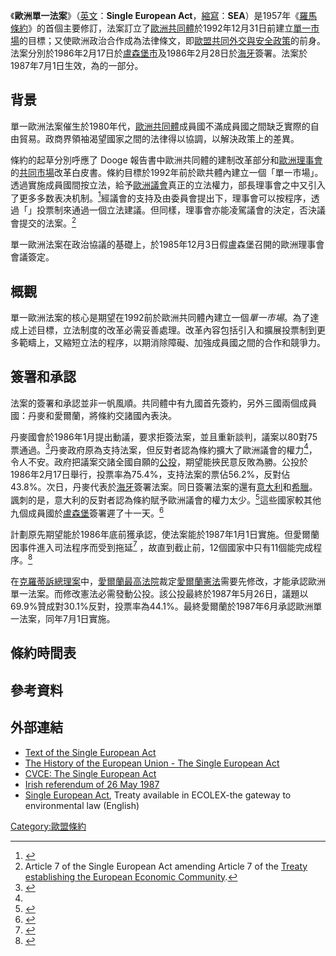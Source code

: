 {{Infobox Treaty
| name                = 單一歐洲法案
| long_name           =
| image               =
| image_width         =
| caption             =
| type                = 條約修訂
| date_drafted        = 
| date_signed         = 1986年2月17日<br />1987年2月28日
| location_signed     = [[盧森堡|盧森堡]][[盧森堡市|盧森堡市]]、<br />[[荷蘭|荷蘭]][[海牙|海牙]]
| date_sealed         =
| date_effective      = 1987年7月1日
| condition_effective =
| date_expiration     =
| signatories         =
| parties             = 12 [[欧洲经济共同体|欧洲经济共同体]]成员国
| ratifiers           =
| depositor           = 意大利政府
| language            =
| languages           =
| wikisource          = en:Single European Act
}}

《'''歐洲單一法案'''》（[[英文|英文]]：'''Single European Act'''，[[縮寫|縮寫]]：'''SEA'''）是1957年《[[羅馬條約|羅馬條約]]》的首個主要修訂，法案訂立了[[歐洲共同體|歐洲共同體]]於1992年12月31日前建立[[單一市場|單一市場]]的目標；又使歐洲政治合作成為法律條文，即[[歐盟|歐盟]][[共同外交與安全政策|共同外交與安全政策]]的前身。法案分別於1986年2月17日於[[盧森堡市|盧森堡市]]及1986年2月28日於[[海牙|海牙]]簽署。法案於1987年7月1日生效，為{{tsl|en|Delors Commission|德洛爾計畫}}的一部分。

==背景==
單一歐洲法案催生於1980年代，[[歐洲共同體|歐洲共同體]]成員國不滿成員國之間缺乏實際的自由貿易。政商界領袖渴望國家之間的法律得以協調，以解決政策上的差異。

條約的起草分別呼應了 Dooge 報告書中歐洲共同體的建制改革部分和[[歐洲理事會|歐洲理事會]]的[[共同市場|共同市場]]改革白皮書。條約目標於1992年前於歐共體內建立一個「單一市場」。透過實施成員國間按{{tsl|en|Cooperation Procedrue|合作程序}}立法，給予[[歐洲議會|歐洲議會]]真正的立法權力，部長理事會之中又引入了更多多数表决机制。<ref>{{cite book |last1=Craig |first1=Paul |last2=de Burca |first2=Grainne |year=2003 |title=EU Law: Text, Cases and Materials |edition=3rd Edition |publisher=Oxford University Press |location=Oxford, New York |isbn=0-19-925608-X |page=143}}</ref>經議會的支持及由委員會提出下，理事會可以按程序，透過「{{tsl|en|Voting in the Council of the European Union|特定多數}}」投票制來通過一個立法建議。但同樣，理事會亦能凌駕議會的決定，否決議會提交的法案。<ref>Article 7 of the Single European Act amending Article 7 of the [[Treaty_establishing_the_European_Economic_Community|Treaty establishing the European Economic Community]].</ref>

單一歐洲法案在政治協議的基礎上，於1985年12月3日假盧森堡召開的歐洲理事會會議簽定。

==概觀==
單一歐洲法案的核心是期望在1992前於歐洲共同體內建立一個''單一市場''。為了達成上述目標，立法制度的改革必需妥善處理。改革內容包括引入{{tsl|en|Cooperation Procedrue|合作程序}}和擴展{{tsl|en|Voting in the Council of the European Union|特定多數}}投票制到更多範疇上，又縮短立法的程序，以期消除障礙、加強成員國之間的合作和競爭力。

==簽署和承認==
法案的簽署和承認並非一帆風順。共同體中有九國首先簽約，另外三國兩個成員國：丹麥和愛爾蘭，將條約交諸國內表決。

丹麥國會於1986年1月提出動議，要求拒簽法案，並且重新談判，議案以80對75票通過。<ref name="den-parl">{{cite news |title=Danish Parliament votes to reject EEC reforms |newspaper=The Irish Times |date=22 January  1986 |page=5}}</ref>丹麥政府原為支持法案，但反對者認為條約擴大了歐洲議會的權力<ref name="den-parl"/>，令人不安。政府把議案交諸全國自願的[[公投|公投]]，期望能挾民意反敗為勝。公投於1986年2月17日舉行，投票率為75.4%，支持法案的票佔56.2%，反對佔43.8%。次日，丹麥代表於[[海牙|海牙]]簽署法案。同日簽署法案的還有[[意大利|意大利]]和[[希臘|希臘]]。諷刺的是，意大利的反對者認為條約賦予歐洲議會的權力太少。<ref name="SEA-17-Feb">{{cite news |title=Ireland to sign EEC foreign policy treaty today |first1=Colm |last1=Boland |newspaper=The Irish Times |date=17 February 1986}}</ref>這些國家較其他九個成員國於[[盧森堡|盧森堡]]簽署遲了十一天。<ref>{{cite web |title=The signing of the Single European Act |url=http://www.cvce.eu/obj/the_signing_of_the_single_european_act-en-d29e6c74-ba4d-4160-abc0-1f1d327bfaae.html |publisher=CVCE |accessdate=2013-09-13 |archive-date=2019-05-17 |archive-url=https://web.archive.org/web/20190517003531/https://www.cvce.eu/obj/the_signing_of_the_single_european_act-en-d29e6c74-ba4d-4160-abc0-1f1d327bfaae.html |dead-url=no }}</ref>

計劃原先期望能於1986年底前獲承認，使法案能於1987年1月1日實施。但愛爾蘭因事件進入司法程序而受到拖延<ref>{{cite news |title=Court delays ratification of European Act  |first1=Joe |last1=Carroll |newspaper=The Irish Times |page=1 |date=25 December 1986}}</ref> ，故直到截止前，12個國家中只有11個能完成程序。<ref>{{cite news |title=Single Act ratified by 11 states  |first1=Joe |last1=Carroll |newspaper=The Irish Times |date=31 December 1986 |page=13}}</ref>
 
在[[克羅蒂訴總理案|克羅蒂訴總理案]]中，[[愛爾蘭最高法院|愛爾蘭最高法院]]裁定[[愛爾蘭憲法|愛爾蘭憲法]]需要先修改，才能承認歐洲單一法案。而修改憲法必需發動公投。該公投最終於1987年5月26日，議題以69.9%贊成對30.1%反對，投票率為44.1%。最終愛爾蘭於1987年6月承認歐洲單一法案，同年7月1日實施。

==條約時間表==
{{EU-timeline}}

<!--
==參見==
* [[Danish_Single_European_Act_referendum,_1986|Danish Single European Act referendum, 1986]]
* [[Tenth_Amendment_of_the_Constitution_of_Ireland|Tenth Amendment of the Constitution of Ireland]]
* [[Crotty_v._An_Taoiseach|Crotty v. An Taoiseach]]
-->
==參考資料==
<references />

==外部連結==
*[https://web.archive.org/web/20130423080730/http://eur-lex.europa.eu/en/treaties/index.htm Text of the Single European Act]
*[http://www.historiasiglo20.org/europe/acta.htm The History of the European Union - The Single European Act]{{Wayback|url=http://www.historiasiglo20.org/europe/acta.htm |date=20200713224236 }}
*[http://www.cvce.eu/obj/the_single_european_act-en-abd540f4-e8e6-4d11-8b67-f551892e2f1b.html CVCE: The Single European Act]{{Wayback|url=http://www.cvce.eu/obj/the_single_european_act-en-abd540f4-e8e6-4d11-8b67-f551892e2f1b.html |date=20190516231345 }}
*[http://electionsireland.org/results/referendum/refdetail.cfm?ref=1987R Irish referendum of 26 May 1987]{{Wayback|url=http://electionsireland.org/results/referendum/refdetail.cfm?ref=1987R |date=20190517023359 }}
*[http://www.ecolex.org/ecolex/ledge/view/RecordDetails;DIDPFDSIjsessionid=77165357CBB0CB082BC75DB3204C3187?id=TRE-000896&index=treaties Single European Act]{{Wayback|url=http://www.ecolex.org/ecolex/ledge/view/RecordDetails;DIDPFDSIjsessionid=77165357CBB0CB082BC75DB3204C3187?id=TRE-000896&index=treaties |date=20160307161712 }}, Treaty available in ECOLEX-the gateway to environmental law (English)

{{欧盟协议与宣言}}
<!--
{{Authority control}}
[[Category:Treaties_and_declarations_of_the_European_Union|Category:Treaties and declarations of the European Union]]
[[Category:Treaties_concluded_in_1986|Category:Treaties concluded in 1986]]
[[Category:Treaties_entered_into_force_in_1987|Category:Treaties entered into force in 1987]]
[[Category:1986_in_the_European_Economic_Community|Category:1986 in the European Economic Community]]
[[Category:1987_in_the_European_Economic_Community|Category:1987 in the European Economic Community]]
-->

[[Category:歐盟條約|Category:歐盟條約]]